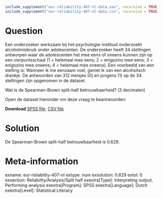 ```r
include_supplement("eur-reliability-407-nl-data.sav", recursive = TRUE)
include_supplement("eur-reliability-407-nl-data.csv", recursive = TRUE)
```

Question
========
Een onderzoeker werkzaam bij het psychologie-instituut onderzoekt alcoholmisbruik onder adolescenten. De onderzoeker heeft 34 stellingen ontworpen waar de adolescenten het mee eens of oneens kunnen zijn op een vierpuntsschaal (1 = helemaal mee eens; 2 = enigszins mee eens; 3 = enigszins mee oneens; 4 = helemaal mee oneens). Een voorbeeld van een stelling is: Wanneer ik me eenzaam voel, geniet ik van een alcoholisch drankje. De antwoorden van 312 meisjes (0) en jongens (1) op de 34 stellingen zijn opgenomen in de dataset.

Wat is de Spearman-Brown split-half betrouwbaarheid? (3 decimalen)

Open de dataset hieronder om deze vraag te beantwoorden:

**Download** [SPSS file](eur-reliability-407-nl-data.sav), [CSV file](eur-reliability-407-nl-data.csv)


Solution
========
De Spearman-Brown split-half betrouwbaarheid is 0.629.


Meta-information
================
exname: eur-reliability-407-nl
extype: num
exsolution: 0.629
extol: 0
exsection: Reliability/Analysis/Split half
exextra[Type]: Interpreting output, Performing analysis
exextra[Program]: SPSS
exextra[Language]: Dutch
exextra[Level]: Statistical Literacy
